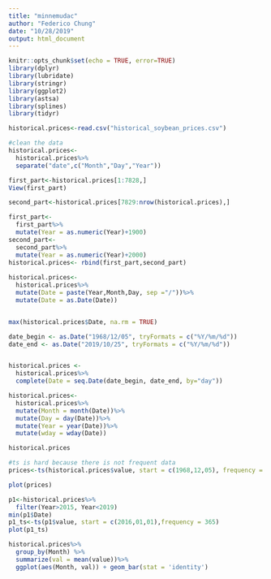 ```yaml
---
title: "minnemudac"
author: "Federico Chung"
date: "10/28/2019"
output: html_document
---
```


```r
knitr::opts_chunk$set(echo = TRUE, error=TRUE)
library(dplyr)
library(lubridate)
library(stringr)
library(ggplot2)
library(astsa)
library(splines)
library(tidyr)
```

```r
historical.prices<-read.csv("historical_soybean_prices.csv")
```

```r
#clean the data
historical.prices<-
  historical.prices%>%
  separate("date",c("Month","Day","Year"))

first_part<-historical.prices[1:7828,]
View(first_part)

second_part<-historical.prices[7829:nrow(historical.prices),]

first_part<-
  first_part%>%
  mutate(Year = as.numeric(Year)+1900)
second_part<-
  second_part%>%
  mutate(Year = as.numeric(Year)+2000)
historical.prices<- rbind(first_part,second_part)
  
historical.prices<-
  historical.prices%>%
  mutate(Date = paste(Year,Month,Day, sep ="/"))%>%
  mutate(Date = as.Date(Date))


max(historical.prices$Date, na.rm = TRUE)

date_begin <- as.Date("1968/12/05", tryFormats = c("%Y/%m/%d"))
date_end <- as.Date("2019/10/25", tryFormats = c("%Y/%m/%d"))


historical.prices <-
  historical.prices%>%
  complete(Date = seq.Date(date_begin, date_end, by="day"))

historical.prices<-
  historical.prices%>%
  mutate(Month = month(Date))%>%
  mutate(Day = day(Date))%>%
  mutate(Year = year(Date))%>%
  mutate(wday = wday(Date))

historical.prices
```
```r
#ts is hard because there is not frequent data
prices<-ts(historical.prices$value, start = c(1968,12,05), frequency = 365)

plot(prices)

p1<-historical.prices%>%
  filter(Year>2015, Year<2019)
min(p1$Date)
p1_ts<-ts(p1$value, start = c(2016,01,01),frequency = 365)
plot(p1_ts)
```


```r
historical.prices%>%
  group_by(Month) %>%
  summarize(val = mean(value))%>%
  ggplot(aes(Month, val)) + geom_bar(stat = 'identity')
```



